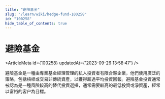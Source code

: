 ```yaml
---
title: "避險基金"
slug: "/learn/wiki/hedge-fund-100258"
id: "100258"
hide_table_of_contents: true
---
```



# 避險基金

<ArticleMeta id={100258} updatedAt={'2023-09-26 13:58:47'} />
<div className='border-solid border-b border-t-0 my-4 border-[var(--ifm-color-gray-300)]' />

避險基金是一種由專業基金經理管理的私人投資者有限合夥企業，他們使用廣泛的策略，包括槓桿或交易非傳統資產，以獲得超過平均投資回報。避險基金投資通常被認為是一種風險較高的替代投資選擇，通常需要較高的最低投資或淨資產，經常以富裕的客户為目標。
